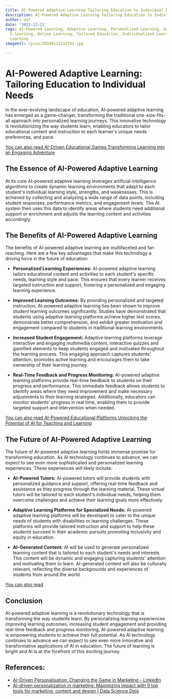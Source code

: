 ```yaml
---
title: AI-Powered Adaptive Learning Tailoring Education to Individual Needs
description: AI-Powered Adaptive Learning Tailoring Education to Individual Needs
author: Usf
date: '2023-12-21'
tags: AI-Powered Learning, Adaptive Learning, Personalized Learning, Education Technology,
  E-learning, Online Learning, Tailored Education, Individualized Learning, Student-Centered
  Learning
imageUrl: /pixa/20240113132742.jpg

---
```

# AI-Powered Adaptive Learning: Tailoring  Education to Individual Needs

In  the ever-evolving landscape of education, AI-powered adaptive learning has emerged as a game-changer,  transforming the traditional one-size-fits-all approach into personalized learning journeys. This innovative technology is revolutionizing the way students learn, enabling educators to tailor  educational content and instruction to each learner's unique needs preferences, and  pace.

[You can also read AI-Driven Educational  Games Transforming Learning into  an Engaging Adventure](AI-Driven%20Educational%20Games%20Transforming%20Learning%20into%20an%20Engaging%20Adventure)


## The Essence of AI-Powered Adaptive Learning

At its core  AI-powered adaptive learning  leverages artificial intelligence algorithms to create dynamic learning environments  that adapt to each student's individual learning style, strengths, and weaknesses.  This is achieved  by collecting and analyzing a  wide range of data points, including student  responses, performance metrics, and engagement levels. The  AI system then uses this data to identify areas  where students need additional support or  enrichment and adjusts the learning  content and activities accordingly.

## The Benefits of AI-Powered Adaptive Learning

The benefits of AI-powered adaptive learning are multifaceted and far-reaching. Here are a few key advantages that make this technology a driving force in the future of education:

- **Personalized Learning Experiences:** AI-powered adaptive learning tailors educational content and activities to each  student's specific needs,  learning style and pace. This ensures that every learner receives targeted instruction and support, fostering a  personalized and engaging learning experience.

- **Improved Learning Outcomes:** By providing personalized and targeted instruction, AI-powered  adaptive  learning has been shown to improve student learning outcomes significantly. Studies have demonstrated that students using  adaptive  learning platforms achieve higher test scores, demonstrate better comprehension, and exhibit  greater  motivation  and engagement compared to students in traditional learning  environments.

- **Increased Student Engagement:**  Adaptive learning platforms leverage interactive and engaging multimedia  content, interactive quizzes and gamified  elements to keep students engaged and motivated throughout the  learning process. This engaging approach  captures students' attention, promotes active learning and encourages them to take ownership of their learning journey.

- **Real-Time Feedback and Progress Monitoring:** AI-powered adaptive learning platforms provide real-time feedback to students  on  their progress and performance. This immediate  feedback allows students to identify areas where  they need improvement and make necessary adjustments to  their learning strategies. Additionally, educators can monitor students' progress in real time, enabling them to provide targeted support and intervention when needed.

[You can also read AI-Powered Educational Platforms Unlocking the Potential of AI for  Teaching and  Learning](AI-Powered%20Educational%20Platforms%20Unlocking%20the%20Potential%20of%20AI%20for%20Teaching%20and%20Learning)


## The Future of AI-Powered Adaptive Learning

The future of AI-powered adaptive learning holds immense promise for transforming education. As AI technology continues to advance, we can expect to see even more sophisticated and personalized learning experiences. These experiences will likely include:

- **AI-Powered Tutors:** AI-powered  tutors will provide students  with personalized guidance and support, offering real-time feedback and assistance as they progress through the  learning material. These  virtual tutors  will be tailored to each student's individual needs, helping them overcome challenges and achieve their learning goals more effectively.

- **Adaptive Learning Platforms for Specialized Needs:** AI-powered adaptive learning platforms will be developed to cater to the  unique needs of  students with disabilities or learning challenges. These platforms will provide tailored instruction and support  to help these students succeed in their academic pursuits  promoting inclusivity and equity in education.

-  **AI-Generated Content:** AI  will be used to generate  personalized learning content that is tailored to each student's needs and interests. This content will  be dynamic and engaging capturing students' attention and motivating them to learn.  AI-generated content will also be culturally relevant, reflecting  the diverse backgrounds and experiences of students from around the world.

[You can also read ]()


## Conclusion

AI-powered adaptive learning is  a revolutionary technology that is transforming the way students  learn.  By personalizing learning experiences improving learning outcomes, increasing student engagement and providing real-time feedback and progress  monitoring,  AI-powered adaptive  learning is empowering students to achieve their full potential. As AI technology continues to advance we can  expect to see even more innovative and transformative applications of AI in  education.  The future of learning is bright and AI is at the forefront of this exciting journey.

## References:
- [AI-Driven Personalisation: Changing the Game in Marketing - LinkedIn](https://www.linkedin.com/pulse/ai-driven-personalisation-changing-game-marketing-edward-salvatierra)
- [AI-driven personalization in marketing: Maximizing impact with 9 top tools for marketing, content and design | Data Science Dojo](https://datasciencedojo.com/blog/ai-driven-personalization/)
